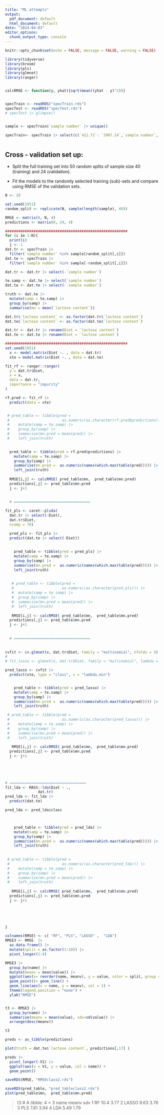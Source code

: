 ```yaml
---
title: "ML attempts"
output:
  pdf_document: default
  html_document: default
date: "2024-04-03"
editor_options: 
  chunk_output_type: console
---
```


```r
knitr::opts_chunk$set(echo = FALSE, message = FALSE, warning = FALSE)
```


```r

library(tidyverse)
library(broom)
library(pls)
library(glmnet)
library(ranger)


calcRMSE <- function(y, yhat){sqrt(mean((yhat - y)^2))}


specTrain <- readRDS("specTrain.rds")
specTest <- readRDS("specTest.rds")
# specTest |> glimpse()


sample <- specTrain$`sample number` |> unique()

specTrain<- specTrain |> select(c(`412.71`: `3907.24`,`sample number`, `lactose content` )) 



```



## Cross - validation set up:

- Split the full training set into 50 random splits of sample size 40 (training) and 24 (validation).

- Fit the models to the randomly selected training (sub)-sets and compare using RMSE of the validation sets.


```r
N <- 10
```

```r
set.seed(1951)
random_split <- replicate(N, sample(length(sample), 40))
```


```r

RMSE <- matrix(0, N, 4)
predictions <- matrix(0, 24, 4)

########################################################
for (i in 1:N){
  print(i)
  j <- 1
dat.tr <- specTrain |> 
  filter(`sample number` %in% sample[random_split[,i]])
dat.te <- specTrain |> 
  filter(`sample number` %in% sample[-random_split[,i]])

dat.tr <- dat.tr |> select(-`sample number`)

te.samp <- dat.te |> select(`sample number`)
dat.te <- dat.te |> select(-`sample number`)

truth <- dat.te |> 
  mutate(samp = te.samp) |> 
  group_by(samp) |> 
  summarise(mn = mean(`lactose content`))

dat.tr$`lactose content` <- as.factor(dat.tr$`lactose content`)
dat.te$`lactose content` <- as.factor(dat.te$`lactose content`)

dat.tr <- dat.tr |> rename(Diet = `lactose content`)
dat.te <- dat.te |> rename(Diet = `lactose content`)

########################################################
set.seed(1951)
  x <- model.matrix(Diet ~. , data = dat.tr)
  xte = model.matrix(Diet ~. , data = dat.te)

fit_rf <- ranger::ranger(
  y = dat.tr$Diet,
  x = x,
  data = dat.tr, 
  importance = "impurity"
)

rf.pred <- fit_rf |> 
  predict(data = xte)


 # pred_table <- tibble(pred =
 #                        as.numeric(as.character(rf.pred$predictions))) |> 
 #    mutate(samp = te.samp) |> 
 #    group_by(samp) |> 
 #    summarise(mn.pred = mean(pred)) |> 
 #    left_join(truth)
 

  pred_table <- tibble(pred = rf.pred$predictions) |>
    mutate(samp = te.samp) |>
    group_by(samp) |>
    summarise(mn.pred =  as.numeric(names(which.max(table(pred))))) |>
    left_join(truth)
   
  RMSE[i,j] <- calcRMSE( pred_table$mn,  pred_table$mn.pred)
  predictions[,j] <- pred_table$mn.pred
  j <- j+1
  
  
  # ===================================

fit_pls <- caret::plsda(
  dat.tr |> select(-Diet), 
  dat.tr$Diet, 
  ncomp = 70)

  pred_pls <- fit_pls |> 
  predict(dat.te |> select(-Diet))
  
  
    pred_table <- tibble(pred = pred_pls) |>
    mutate(samp = te.samp) |>
    group_by(samp) |>
    summarise(mn.pred =  as.numeric(names(which.max(table(pred))))) |>
    left_join(truth)
   
    
   # pred_table <- tibble(pred =
   #                      as.numeric(as.character(pred_pls))) |> 
   #  mutate(samp = te.samp) |> 
   #  group_by(samp) |> 
   #  summarise(mn.pred = mean(pred)) |> 
   #  left_join(truth)
   
   RMSE[i,j] <- calcRMSE( pred_table$mn,  pred_table$mn.pred)
  predictions[,j] <- pred_table$mn.pred
  j <- j+1
  
  
  # ===================================  
   
  
cvfit <- cv.glmnet(x, dat.tr$Diet, family = "multinomial", nfolds = 5)
# 
# fit_lasso <- glmnet(x, dat.tr$Diet, family = "multinomial", lambda = cvfit$lambda.min)

pred_lasso <- cvfit |> 
  predict(xte, type = "class", s = "lambda.min")


    pred_table <- tibble(pred = pred_lasso) |>
    mutate(samp = te.samp) |>
    group_by(samp) |>
    summarise(mn.pred =  as.numeric(names(which.max(table(pred))))) |>
    left_join(truth)

 # pred_table <- tibble(pred =
 #                        as.numeric(as.character(pred_lasso))) |> 
 #    mutate(samp = te.samp) |> 
 #    group_by(samp) |> 
 #    summarise(mn.pred = mean(pred)) |> 
 #    left_join(truth)
   
   RMSE[i,j] <- calcRMSE( pred_table$mn,  pred_table$mn.pred)
  predictions[,j] <- pred_table$mn.pred
  j <- j+1
  
  

  

# ===================================
fit_lda <- MASS::lda(Diet ~ ., 
               dat.tr)
pred_lda <- fit_lda |> 
  predict(dat.te)

pred_lda <- pred_lda$class



    pred_table <- tibble(pred = pred_lda) |>
    mutate(samp = te.samp) |>
    group_by(samp) |>
    summarise(mn.pred =  as.numeric(names(which.max(table(pred))))) |>
    left_join(truth)
    
    
 # pred_table <- tibble(pred =
 #                        as.numeric(as.character(pred_lda))) |> 
 #    mutate(samp = te.samp) |> 
 #    group_by(samp) |> 
 #    summarise(mn.pred = mean(pred)) |> 
 #    left_join(truth)
   
   RMSE[i,j] <- calcRMSE( pred_table$mn,  pred_table$mn.pred)
  predictions[,j] <- pred_table$mn.pred
  j <- j+1

   

        

}

```

```r
colnames(RMSE) <- c( "RF", "PLS", "LASSO" ,  "LDA")
RMSE3 <- RMSE  |>
  as.data.frame() |>
  mutate(split = as.factor(1:10)) |>
  pivot_longer(1:4)

RMSE3 |> 
  group_by(name) |> 
  mutate(meanv = mean(value)) |> 
  ggplot(aes(x= reorder(name, meanv), y = value, color = split, group = split)) +
  geom_point()+ geom_line() +
  geom_line(aes(x = name, y = meanv), col = 1) +
  theme(legend.position = "none") +
  ylab("RMSE")


t3 <- RMSE3 |> 
  group_by(name) |> 
  summarise(meanv = mean(value), sdv=sd(value)) |> 
  arrange(desc(meanv))

t3

preds <- as_tibble(predictions) 

plot(truth = dat.te$`lactose content`, predictions[,17] )

preds |> 
  pivot_longer(-V1) |>
  ggplot(aes(x = V1, y = value, col = name)) +
  geom_point()

saveRDS(RMSE, "RMSEclass2.rds")

saveRDS(pred_table, "pred_tableclass2.rds")
plot(pred_table$mn,  pred_table$mn.pred)
```


> t3
# A tibble: 4 × 3
  name  meanv   sdv
  <chr> <dbl> <dbl>
1 RF    10.4   3.77
2 LASSO  9.63  3.76
3 PLS    7.81  3.94
4 LDA    5.49  1.79
